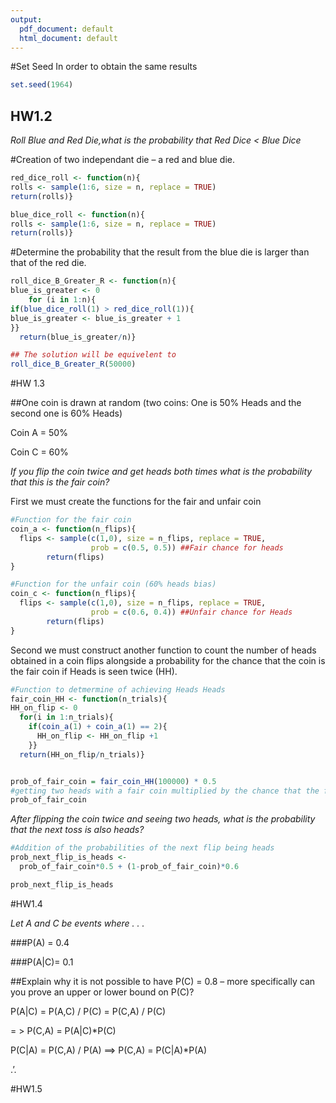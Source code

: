 ```yaml
---
output:
  pdf_document: default
  html_document: default
---
```

#Set Seed
In order to obtain the same results

```r
set.seed(1964)
```


## HW1.2

*Roll Blue and Red Die,what is the probability that Red Dice < Blue Dice*

#Creation of two independant die -- a red and blue die.
```r

red_dice_roll <- function(n){
rolls <- sample(1:6, size = n, replace = TRUE)
return(rolls)}

blue_dice_roll <- function(n){
rolls <- sample(1:6, size = n, replace = TRUE)
return(rolls)}
```




#Determine the probability that the result from the blue die is larger than that of the red die.
```r
roll_dice_B_Greater_R <- function(n){
blue_is_greater <- 0
    for (i in 1:n){
if(blue_dice_roll(1) > red_dice_roll(1)){ 
blue_is_greater <- blue_is_greater + 1
}}
  return(blue_is_greater/n)}

## The solution will be equivelent to 
roll_dice_B_Greater_R(50000)
```

#HW 1.3

##One coin is drawn at random (two coins: One is 50% Heads and the second one is 60% Heads)

Coin A = 50%

Coin C = 60%

*If you flip the coin twice and get heads both times what is the probability that this is the fair coin?*


First we must create the functions for the fair and unfair coin 
```r
#Function for the fair coin
coin_a <- function(n_flips){
  flips <- sample(c(1,0), size = n_flips, replace = TRUE, 
                  prob = c(0.5, 0.5)) ##Fair chance for heads
        return(flips)
}

#Function for the unfair coin (60% heads bias)
coin_c <- function(n_flips){
  flips <- sample(c(1,0), size = n_flips, replace = TRUE, 
                  prob = c(0.6, 0.4)) ##Unfair chance for Heads
        return(flips)
}
```

Second we must construct another function to count the number of heads obtained in a coin flips alongside a probability for the chance that the coin is the fair coin if Heads is seen twice (HH).

```r


#Function to detmermine of achieving Heads Heads
fair_coin_HH <- function(n_trials){
HH_on_flip <- 0
  for(i in 1:n_trials){ 
    if(coin_a(1) + coin_a(1) == 2){
      HH_on_flip <- HH_on_flip +1
    }}
  return(HH_on_flip/n_trials)}


prob_of_fair_coin = fair_coin_HH(100000) * 0.5 
#getting two heads with a fair coin multiplied by the chance that the fair coin is selected
prob_of_fair_coin


```

*After flipping the coin twice and seeing two heads, what is the probability that the next toss is also heads?*

```r
#Addition of the probabilities of the next flip being heads
prob_next_flip_is_heads <-
  prob_of_fair_coin*0.5 + (1-prob_of_fair_coin)*0.6

prob_next_flip_is_heads
```







#HW1.4

*Let A and C be events where . . .*

###P(A) = 0.4

###P(A|C)= 0.1

##Explain why it is not possible to have P(C) = 0.8 -- more specifically can you prove an upper or lower bound on P(C)?


P(A|C) = P(A,C) / P(C) = P(C,A) / P(C)

 = > P(C,A) = P(A|C)*P(C)


P(C|A) = P(C,A) / P(A) ==> P(C,A) = P(C|A)*P(A)

.'. 


#HW1.5


